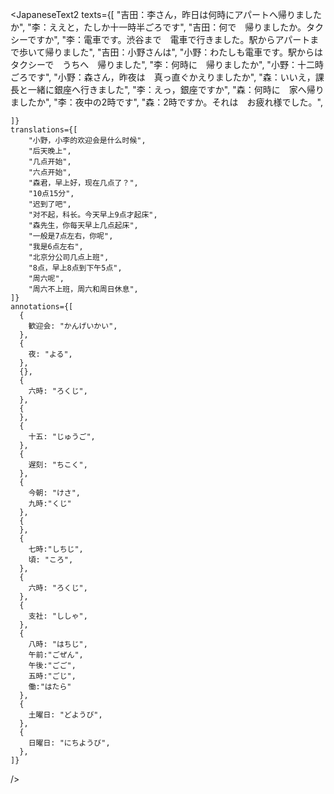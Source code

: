 

<JapaneseText2
    texts={[
        "吉田：李さん，昨日は何時にアパートへ帰りましたか",
        "李：ええと，たしか十一時半ごろです",
        "吉田：何で　帰りましたか。タクシーですか",
        "李：電車です。渋谷まで　電車で行きました。駅からアパートまで歩いて帰りました",
        "吉田：小野さんは",
        "小野：わたしも電車です。駅からはタクシーで　うちへ　帰りました",
        "李：何時に　帰りましたか",
        "小野：十二時ごろです",
        "小野：森さん，昨夜は　真っ直ぐかえりましたか",
        "森：いいえ，課長と一緒に銀座へ行きました",
        "李：えっ，銀座ですか",
        "森：何時に　家へ帰りましたか",
        "李：夜中の2時です",
        "森：2時ですか。それは　お疲れ様でした。",
  
        
    ]}
    translations={[
        "小野，小李的欢迎会是什么时候",
        "后天晚上",
        "几点开始",
        "六点开始",
        "森君，早上好，现在几点了？", 
        "10点15分",
        "迟到了吧",
        "对不起，科长。今天早上9点才起床",
        "森先生，你每天早上几点起床",
        "一般是7点左右，你呢",
        "我是6点左右",
        "北京分公司几点上班",
        "8点，早上8点到下午5点",
        "周六呢",
        "周六不上班，周六和周日休息",
    ]}
    annotations={[
      {
        歓迎会: "かんげいかい",
      },
      {
        夜: "よる",
      },
      {},
      {
        六時: "ろくじ",
      },
      {
      },
      {
        十五: "じゅうご",
      },
      {
        遅刻: "ちこく",
      },
      {
        今朝: "けさ",
        九時:"くじ"
      },
      {
      },
      {
        七時:"しちじ",
        頃: "ころ",
      },
      {
        六時: "ろくじ",
      },
      {
        支社: "ししゃ",
      },
      {
        八時: "はちじ",
        午前:"ごぜん",
        午後:"ごご",
        五時:"ごじ",
        働:"はたら"
      },
      {
        土曜日: "どようび",
      },
      {
        日曜日: "にちようび",
      },
    ]}
/>